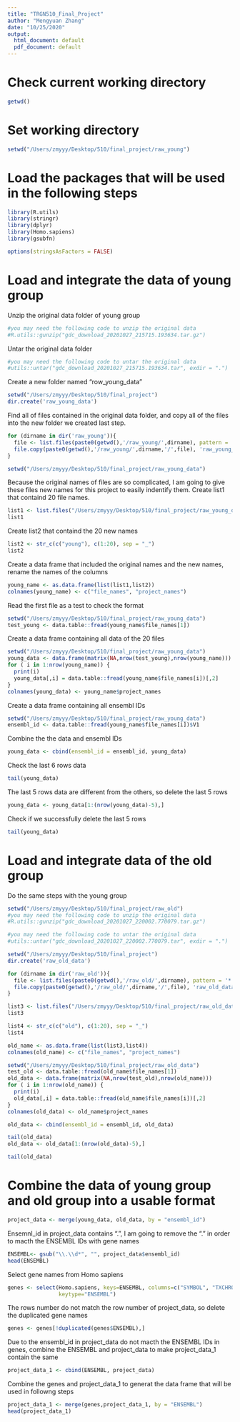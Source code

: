 ```yaml
---
title: "TRGN510_Final_Project"
author: "Mengyuan Zhang"
date: "10/25/2020"
output:
  html_document: default
  pdf_document: default
---
```


# Check current working directory
```r
getwd()
```

# Set working directory
```r
setwd("/Users/zmyyy/Desktop/510/final_project/raw_young")
```

# Load the packages that will be used in the following steps 
```r
library(R.utils)
library(stringr)
library(dplyr)
library(Homo.sapiens)
library(gsubfn)
```



```r
options(stringsAsFactors = FALSE)
```

# Load and integrate the data of young group
Unzip the original data folder of young group
```r
#you may need the following code to unzip the original data
#R.utils::gunzip("gdc_download_20201027_215715.193634.tar.gz")
```

Untar the original data folder
```r
#you may need the following code to untar the original data
#utils::untar("gdc_download_20201027_215715.193634.tar", exdir = ".")
```

Create a new folder named "row_young_data" 
```r
setwd("/Users/zmyyy/Desktop/510/final_project")
dir.create('raw_young_data')
```

Find all of files contained in the original data folder, and copy all of the files into the new folder we created last step.
```r
for (dirname in dir('raw_young')){
  file <- list.files(paste0(getwd(),'/raw_young/',dirname), pattern = '*.counts')
  file.copy(paste0(getwd(),'/raw_young/',dirname,'/',file), 'raw_young_data')
}
```

```r
setwd("/Users/zmyyy/Desktop/510/final_project/raw_young_data")
```

Because the original names of files are so complicated, I am going to give these files new names for this project to easily indentify them. 
Create list1 that containd 20 file names.
```r
list1 <- list.files("/Users/zmyyy/Desktop/510/final_project/raw_young_data", pattern = '*.gz')
list1
```

Create list2 that containd the 20 new names
```r
list2 <- str_c(c("young"), c(1:20), sep = "_")
list2
```

Create a data frame that included the original names and the new names, rename the names of the columns
```r
young_name <- as.data.frame(list(list1,list2))
colnames(young_name) <- c("file_names", "project_names")
```

Read the first file as a test to check the format
```r
setwd("/Users/zmyyy/Desktop/510/final_project/raw_young_data")
test_young <- data.table::fread(young_name$file_names[1])
```

Create a data frame containing all data of the 20 files
```r
setwd("/Users/zmyyy/Desktop/510/final_project/raw_young_data")
young_data <- data.frame(matrix(NA,nrow(test_young),nrow(young_name)))
for ( i in 1:nrow(young_name)) {
  print(i)
  young_data[,i] = data.table::fread(young_name$file_names[i])[,2]
}
colnames(young_data) <- young_name$project_names
```

Create a data frame containing all ensembl IDs
```r
setwd("/Users/zmyyy/Desktop/510/final_project/raw_young_data")
ensembl_id <- data.table::fread(young_name$file_names[i])$V1
```

Combine the the data and ensembl IDs
```r
young_data <- cbind(ensembl_id = ensembl_id, young_data)
```

Check the last 6 rows data
```r
tail(young_data)
```

The last 5 rows data are different from the others, so delete the last 5 rows
```r
young_data <- young_data[1:(nrow(young_data)-5),]
```

Check if we successfully delete the last 5 rows
```r
tail(young_data)
```

# Load and integrate data of the old group
Do the same steps with the young group
```r
setwd("/Users/zmyyy/Desktop/510/final_project/raw_old")
#you may need the following code to unzip the original data
#R.utils::gunzip("gdc_download_20201027_220002.770079.tar.gz")
```


```r
#you may need the following code to untar the original data
#utils::untar("gdc_download_20201027_220002.770079.tar", exdir = ".")
```

```r
setwd("/Users/zmyyy/Desktop/510/final_project")
dir.create('raw_old_data')
```

```r
for (dirname in dir('raw_old')){
  file <- list.files(paste0(getwd(),'/raw_old/',dirname), pattern = '*.counts')
  file.copy(paste0(getwd(),'/raw_old/',dirname,'/',file), 'raw_old_data')
}
```

```r
list3 <- list.files("/Users/zmyyy/Desktop/510/final_project/raw_old_data",pattern = '*.counts')
list3
```

```r
list4 <- str_c(c("old"), c(1:20), sep = "_")
list4
```

```r
old_name <- as.data.frame(list(list3,list4))
colnames(old_name) <- c("file_names", "project_names")
```


```r
setwd("/Users/zmyyy/Desktop/510/final_project/raw_old_data")
test_old <- data.table::fread(old_name$file_names[1])
old_data <- data.frame(matrix(NA,nrow(test_old),nrow(old_name)))
for ( i in 1:nrow(old_name)) {
  print(i)
  old_data[,i] = data.table::fread(old_name$file_names[i])[,2]
}
colnames(old_data) <- old_name$project_names
```


```r
old_data <- cbind(ensembl_id = ensembl_id, old_data)
```

```r
tail(old_data)
old_data <- old_data[1:(nrow(old_data)-5),]
```

```r
tail(old_data)
```

# Combine the data of young group and old group into a usable format
```r
project_data <- merge(young_data, old_data, by = "ensembl_id")
```

Ensemnl_id in project_data contains ".", I am going to remove the "." in order to macth the ENSEMBL IDs with gene names
```r
ENSEMBL<- gsub("\\.\\d*", "", project_data$ensembl_id)
head(ENSEMBL)
```

Select gene names from Homo sapiens
```r
genes <- select(Homo.sapiens, keys=ENSEMBL, columns=c("SYMBOL", "TXCHROM"), 
                keytype="ENSEMBL")
```

The rows number do not match the row number of project_data, so delete the duplicated gene names
```r
genes <- genes[!duplicated(genes$ENSEMBL),]
```

Due to the ensembl_id in project_data do not macth the ENSEMBL IDs in genes, combine the ENSEMBL and project_data to make project_data_1 contain the same 
```r
project_data_1 <- cbind(ENSEMBL, project_data)
```

Combine the genes and project_data_1 to generat the data frame that will be used in followng steps
```r
project_data_1 <- merge(genes,project_data_1, by = "ENSEMBL")
head(project_data_1)
```


